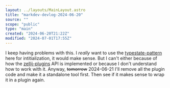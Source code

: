 ```yaml
---
layout: ../layouts/MainLayout.astro
title: "markdev-devlog-2024-06-20"
source: ""
scope: "public"
type: "main"
created: "2024-06-20T21:22Z"
modified: "2024-07-01T17:55Z"
---
```


I keep having problems with this. I *really* want to use the [typestate-pattern](typestate-pattern) here for intitialization, it would make sense. But I can't either because of how the [zellij-plugins](zellij-plugins) API is implemented or because I don't understand how to work with it. Anyway, ~~tomorrow~~ 2024-06-21 I'll remove all the plugin code and make it a standalone tool first. Then see if it makes sense to wrap it in a plugin again.
